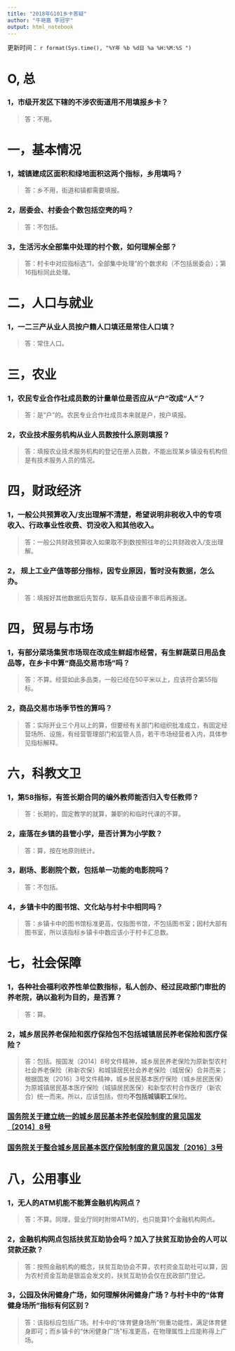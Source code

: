 ```yaml
---
title: "2018年G101乡卡答疑"
author: "牛艳嘉 李冠宇"
output: html_notebook
---
```

更新时间： `r format(Sys.time(), "%Y年 %b %d日 %a %H:%M:%S ")`

# O, 总
### 1，市级开发区下辖的不涉农街道用不用填报乡卡？
> 答：不用。

# 一，基本情况
### 1，城镇建成区面积和绿地面积这两个指标，乡用填吗？
> 答：乡不用，街道和镇都需要填报。

### 2，居委会、村委会个数包括空壳的吗？
> 答：不包括。

### 3，生活污水全部集中处理的村个数，如何理解全部？
> 答：村卡中对应指标选“1，全部集中处理”的个数求和（不包括居委会）；第16指标同此处理。

# 二，人口与就业
### 1，一二三产从业人员按户籍人口填还是常住人口填？
> 答：常住人口。

# 三，农业
### 1，农民专业合作社成员数的计量单位是否应从“户”改成“人”？
> 答：是“户”的。农民专业合作社成员本来就是户，按户填报。

### 2，农业技术服务机构从业人员数按什么原则填报？
> 答：填报农业技术服务机构的登记在册人员数，不能出现某乡镇没有机构但是有技术服务人员的情况。

# 四，财政经济
###  1，一般公共预算收入/支出理解不清楚，希望说明非税收入中的专项收入、行政事业性收费、罚没收入和其他收入。
> 答：一般公共财政预算收入如果取不到数按照往年的公共财政收入/支出理解。

###  2， 规上工业产值等部分指标，因专业原因，暂时没有数据，怎么办。
> 答：填报好其他数据后先暂存，联系县级设置不审后再报送。


# 四，贸易与市场
###  1，有部分菜场集贸市场现在改成生鲜超市经营，有生鲜蔬菜日用品食品等，在乡卡中算“商品交易市场”吗？  
> 答：不算。经营如此多品类，一般已经在50平米以上，应该符合第55指标。

### 2，商品交易市场季节性的算吗？
> 答：实际开业三个月以上的算，但要经有关部门和组织批准成立，有固定经营场所、设施，有经营管理部门和监管人员，若干市场经营者入内，具体参见指标解释。

# 六，科教文卫
###  1，第58指标，有签长期合同的编外教师能否归入专任教师？
> 答：长期的，固定教学的就算，兼职的和临时代课的不算。

###  2，座落在乡镇的县管小学，是否计算为小学数？
> 答：算，按在地原则统计。

###  3，剧场、影剧院个数，包括单一功能的电影院吗？
> 答：不包括。

###  4，乡镇卡中的图书馆、文化站与村卡中相同吗？
> 答：乡镇卡中的图书馆标准更高，仅指图书馆，不包括图书室；因村大部有图书室，所以该指标乡镇卡中数应该小于村卡汇总数。

# 七，社会保障
###  1，各种社会福利收养性单位数指标，私人创办、经过民政部门审批的养老院，确以盈利为目的，是否算？
> 答：算。

###  2，城乡居民养老保险和医疗保险包不包括城镇居民养老保险和医疗保险？
> 答：包括。按国发〔2014〕8号文件精神，城乡居民养老保险为原新型农村社会养老保险（称新农保）和城镇居民社会养老保险（城居保）合并而来；根据国发〔2016〕3号文件精神，城乡居民基本医疗保险（城乡居民医保）为原城镇居民基本医疗保险（城镇居民医保）和新型农村合作医疗（新农合）统一而来。所以，应该包括，但均**不包括城镇职工**保险。

### [国务院关于建立统一的城乡居民基本养老保险制度的意见国发〔2014〕8号](http://www.gov.cn/zwgk/2014-02/26/content_2621907.htm)

### [国务院关于整合城乡居民基本医疗保险制度的意见国发〔2016〕3号](http://www.gov.cn/zhengce/content/2016-01/12/content_10582.htm)

# 八，公用事业
###  1，无人的ATM机能不能算金融机构网点？
> 答：不算。同理，营业厅同时附带ATM的，也只能算1个金融机构网点。

###  2，金融机构网点包括扶贫互助协会吗？加入了扶贫互助协会的人可以贷款还款？
> 答：按照金融机构的概念，扶贫互助协会不算，农村资金互助社可以算，因为农村资金互助是银监会发文的，扶贫互助协会仅在民政部门登记。

###  3，公园及休闲健身广场，如何理解休闲健身广场？与村卡中的“体育健身场所”指标有何区别？
> 答：该指标应包括广场。村卡中的“体育健身场所”侧重功能性，满足体育健身即可；而乡镇卡的“休闲健身广场”标准更高，在物理属性上应能称得上广场。



